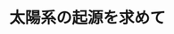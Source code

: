 ﻿---
title: "太陽系の起源を求めて"
category: "理学院"
vol: 13
interviewee: "中澤 清 "
url: ""
tags: []
pdf: "13-1.pdf"
career: ""
preface: "我々の住む地球、太陽系、そして銀河系は、一体どんなプロセスを経て、どのようにしてできたのか。この疑問は、誰しも一度は持ったことがあるのではないだろうか。惑星物理理学院や太陽系形成論などと呼ばれる分野に属するこの問題は、1970年代に入って大きく発展した。アメリカのCameron、ソビエトのSafronov、そして京都大学の林教授が、それぞれ太陽系形成のモデルを発表したのである。現在では、京都大学グループが提唱した通称「Kyoto-model」が主流となっている。そこで今回我々は、この「Kyoto-model」の構築に深く関与され、本学においても太陽系形成論に正面から取り組んでおられる、応用物理理学院科（現地球惑星科学科）の中澤清教授にお話を伺うことにした。"
---
